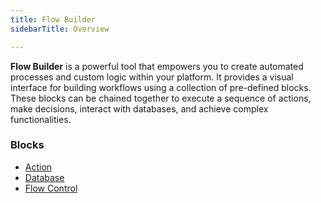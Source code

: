 ```yaml
--- 
title: Flow Builder
sidebarTitle: Overview

--- 
```


**Flow Builder** is a powerful tool that empowers you to create automated processes and custom logic within your platform. It provides a visual interface for building workflows using a collection of pre-defined blocks. These blocks can be chained together to execute a sequence of actions, make decisions, interact with databases, and achieve complex functionalities.

### Blocks

- [Action](/restapi/flow-builder/blocks/action-blocks/declare-variable/)
- [Database](/restapi/flow-builder/blocks/database-blocks/create-records)
- [Flow Control](/restapi/flow-builder/blocks/flow-control/if-else)